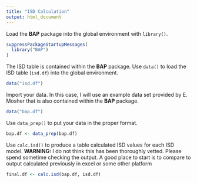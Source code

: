 ```yaml
---
title: "ISD Calculation"
output: html_document
---
```


Load the __BAP__ package into the global environment with `library()`.
```r
suppressPackageStartupMessages(
  library("BAP")
)
```

The ISD table is contained within the __BAP__ package. Use `data()` to load the ISD table (`isd.df`) into the global environment.
```r
data("isd.df")
```

Import your data. In this case, I will use an example data set provided by E. Mosher that is also contained within the __BAP__ package.
```r
data("bap.df")
```

Use `data_prep()` to put your data in the proper format.
```r
bap.df <- data_prep(bap.df)
```

Use `calc.isd()` to produce a table calculated ISD values for each ISD model. __WARNING:__ I do not think this has been thoroughly vetted. Please spend sometime checking the output. A good place to start is to compare to output calculated previously in excel or some other platform
```r
final.df <- calc.isd(bap.df, isd.df)
```

